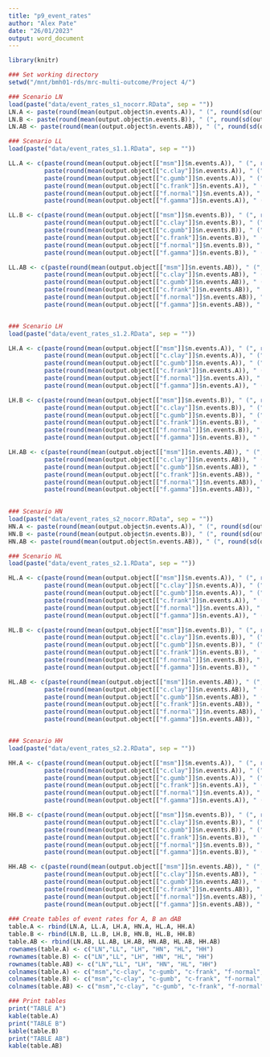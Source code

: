 ```yaml
---
title: "p9_event_rates"
author: "Alex Pate"
date: "26/01/2023"
output: word_document
---
```


```r
library(knitr)

### Set working directory
setwd("/mnt/bmh01-rds/mrc-multi-outcome/Project 4/")

### Scenario LN
load(paste("data/event_rates_s1_nocorr.RData", sep = ""))
LN.A <- paste(round(mean(output.object$n.events.A)), " (", round(sd(output.object$n.events.A)), ")", sep = "")
LN.B <- paste(round(mean(output.object$n.events.B)), " (", round(sd(output.object$n.events.B)), ")", sep = "")
LN.AB <- paste(round(mean(output.object$n.events.AB)), " (", round(sd(output.object$n.events.AB)), ")", sep = "")

### Scenario LL
load(paste("data/event_rates_s1.1.RData", sep = ""))

LL.A <- c(paste(round(mean(output.object[["msm"]]$n.events.A)), " (", round(sd(output.object[["msm"]]$n.events.A)), ")", sep = ""),
          paste(round(mean(output.object[["c.clay"]]$n.events.A)), " (", round(sd(output.object[["c.clay"]]$n.events.A)), ")", sep = ""),
          paste(round(mean(output.object[["c.gumb"]]$n.events.A)), " (", round(sd(output.object[["c.gumb"]]$n.events.A)), ")", sep = ""),
          paste(round(mean(output.object[["c.frank"]]$n.events.A)), " (", round(sd(output.object[["c.frank"]]$n.events.A)), ")", sep = ""),
          paste(round(mean(output.object[["f.normal"]]$n.events.A)), " (", round(sd(output.object[["f.normal"]]$n.events.A)), ")", sep = ""),
          paste(round(mean(output.object[["f.gamma"]]$n.events.A)), " (", round(sd(output.object[["f.gamma"]]$n.events.A)), ")", sep = ""))

LL.B <- c(paste(round(mean(output.object[["msm"]]$n.events.B)), " (", round(sd(output.object[["msm"]]$n.events.B)), ")", sep = ""),
          paste(round(mean(output.object[["c.clay"]]$n.events.B)), " (", round(sd(output.object[["c.clay"]]$n.events.B)), ")", sep = ""),
          paste(round(mean(output.object[["c.gumb"]]$n.events.B)), " (", round(sd(output.object[["c.gumb"]]$n.events.B)), ")", sep = ""),
          paste(round(mean(output.object[["c.frank"]]$n.events.B)), " (", round(sd(output.object[["c.frank"]]$n.events.B)), ")", sep = ""),
          paste(round(mean(output.object[["f.normal"]]$n.events.B)), " (", round(sd(output.object[["f.normal"]]$n.events.B)), ")", sep = ""),
          paste(round(mean(output.object[["f.gamma"]]$n.events.B)), " (", round(sd(output.object[["f.gamma"]]$n.events.B)), ")", sep = ""))

LL.AB <- c(paste(round(mean(output.object[["msm"]]$n.events.AB)), " (", round(sd(output.object[["msm"]]$n.events.AB)), ")", sep = ""),
          paste(round(mean(output.object[["c.clay"]]$n.events.AB)), " (", round(sd(output.object[["c.clay"]]$n.events.AB)), ")", sep = ""),
          paste(round(mean(output.object[["c.gumb"]]$n.events.AB)), " (", round(sd(output.object[["c.gumb"]]$n.events.AB)), ")", sep = ""),
          paste(round(mean(output.object[["c.frank"]]$n.events.AB)), " (", round(sd(output.object[["c.frank"]]$n.events.AB)), ")", sep = ""),
          paste(round(mean(output.object[["f.normal"]]$n.events.AB)), " (", round(sd(output.object[["f.normal"]]$n.events.AB)), ")", sep = ""),
          paste(round(mean(output.object[["f.gamma"]]$n.events.AB)), " (", round(sd(output.object[["f.gamma"]]$n.events.AB)), ")", sep = ""))


### Scenario LH
load(paste("data/event_rates_s1.2.RData", sep = ""))

LH.A <- c(paste(round(mean(output.object[["msm"]]$n.events.A)), " (", round(sd(output.object[["msm"]]$n.events.A)), ")", sep = ""),
          paste(round(mean(output.object[["c.clay"]]$n.events.A)), " (", round(sd(output.object[["c.clay"]]$n.events.A)), ")", sep = ""),
          paste(round(mean(output.object[["c.gumb"]]$n.events.A)), " (", round(sd(output.object[["c.gumb"]]$n.events.A)), ")", sep = ""),
          paste(round(mean(output.object[["c.frank"]]$n.events.A)), " (", round(sd(output.object[["c.frank"]]$n.events.A)), ")", sep = ""),
          paste(round(mean(output.object[["f.normal"]]$n.events.A)), " (", round(sd(output.object[["f.normal"]]$n.events.A)), ")", sep = ""),
          paste(round(mean(output.object[["f.gamma"]]$n.events.A)), " (", round(sd(output.object[["f.gamma"]]$n.events.A)), ")", sep = ""))

LH.B <- c(paste(round(mean(output.object[["msm"]]$n.events.B)), " (", round(sd(output.object[["msm"]]$n.events.B)), ")", sep = ""),
          paste(round(mean(output.object[["c.clay"]]$n.events.B)), " (", round(sd(output.object[["c.clay"]]$n.events.B)), ")", sep = ""),
          paste(round(mean(output.object[["c.gumb"]]$n.events.B)), " (", round(sd(output.object[["c.gumb"]]$n.events.B)), ")", sep = ""),
          paste(round(mean(output.object[["c.frank"]]$n.events.B)), " (", round(sd(output.object[["c.frank"]]$n.events.B)), ")", sep = ""),
          paste(round(mean(output.object[["f.normal"]]$n.events.B)), " (", round(sd(output.object[["f.normal"]]$n.events.B)), ")", sep = ""),
          paste(round(mean(output.object[["f.gamma"]]$n.events.B)), " (", round(sd(output.object[["f.gamma"]]$n.events.B)), ")", sep = ""))

LH.AB <- c(paste(round(mean(output.object[["msm"]]$n.events.AB)), " (", round(sd(output.object[["msm"]]$n.events.AB)), ")", sep = ""),
          paste(round(mean(output.object[["c.clay"]]$n.events.AB)), " (", round(sd(output.object[["c.clay"]]$n.events.AB)), ")", sep = ""),
          paste(round(mean(output.object[["c.gumb"]]$n.events.AB)), " (", round(sd(output.object[["c.gumb"]]$n.events.AB)), ")", sep = ""),
          paste(round(mean(output.object[["c.frank"]]$n.events.AB)), " (", round(sd(output.object[["c.frank"]]$n.events.AB)), ")", sep = ""),
          paste(round(mean(output.object[["f.normal"]]$n.events.AB)), " (", round(sd(output.object[["f.normal"]]$n.events.AB)), ")", sep = ""),
          paste(round(mean(output.object[["f.gamma"]]$n.events.AB)), " (", round(sd(output.object[["f.gamma"]]$n.events.AB)), ")", sep = ""))
          

### Scenario HN
load(paste("data/event_rates_s2_nocorr.RData", sep = ""))
HN.A <- paste(round(mean(output.object$n.events.A)), " (", round(sd(output.object$n.events.A)), ")", sep = "")
HN.B <- paste(round(mean(output.object$n.events.B)), " (", round(sd(output.object$n.events.B)), ")", sep = "")
HN.AB <- paste(round(mean(output.object$n.events.AB)), " (", round(sd(output.object$n.events.AB)), ")", sep = "")

### Scenario HL
load(paste("data/event_rates_s2.1.RData", sep = ""))

HL.A <- c(paste(round(mean(output.object[["msm"]]$n.events.A)), " (", round(sd(output.object[["msm"]]$n.events.A)), ")", sep = ""),
          paste(round(mean(output.object[["c.clay"]]$n.events.A)), " (", round(sd(output.object[["c.clay"]]$n.events.A)), ")", sep = ""),
          paste(round(mean(output.object[["c.gumb"]]$n.events.A)), " (", round(sd(output.object[["c.gumb"]]$n.events.A)), ")", sep = ""),
          paste(round(mean(output.object[["c.frank"]]$n.events.A)), " (", round(sd(output.object[["c.frank"]]$n.events.A)), ")", sep = ""),
          paste(round(mean(output.object[["f.normal"]]$n.events.A)), " (", round(sd(output.object[["f.normal"]]$n.events.A)), ")", sep = ""),
          paste(round(mean(output.object[["f.gamma"]]$n.events.A)), " (", round(sd(output.object[["f.gamma"]]$n.events.A)), ")", sep = ""))

HL.B <- c(paste(round(mean(output.object[["msm"]]$n.events.B)), " (", round(sd(output.object[["msm"]]$n.events.B)), ")", sep = ""),
          paste(round(mean(output.object[["c.clay"]]$n.events.B)), " (", round(sd(output.object[["c.clay"]]$n.events.B)), ")", sep = ""),
          paste(round(mean(output.object[["c.gumb"]]$n.events.B)), " (", round(sd(output.object[["c.gumb"]]$n.events.B)), ")", sep = ""),
          paste(round(mean(output.object[["c.frank"]]$n.events.B)), " (", round(sd(output.object[["c.frank"]]$n.events.B)), ")", sep = ""),
          paste(round(mean(output.object[["f.normal"]]$n.events.B)), " (", round(sd(output.object[["f.normal"]]$n.events.B)), ")", sep = ""),
          paste(round(mean(output.object[["f.gamma"]]$n.events.B)), " (", round(sd(output.object[["f.gamma"]]$n.events.B)), ")", sep = ""))

HL.AB <- c(paste(round(mean(output.object[["msm"]]$n.events.AB)), " (", round(sd(output.object[["msm"]]$n.events.AB)), ")", sep = ""),
          paste(round(mean(output.object[["c.clay"]]$n.events.AB)), " (", round(sd(output.object[["c.clay"]]$n.events.AB)), ")", sep = ""),
          paste(round(mean(output.object[["c.gumb"]]$n.events.AB)), " (", round(sd(output.object[["c.gumb"]]$n.events.AB)), ")", sep = ""),
          paste(round(mean(output.object[["c.frank"]]$n.events.AB)), " (", round(sd(output.object[["c.frank"]]$n.events.AB)), ")", sep = ""),
          paste(round(mean(output.object[["f.normal"]]$n.events.AB)), " (", round(sd(output.object[["f.normal"]]$n.events.AB)), ")", sep = ""),
          paste(round(mean(output.object[["f.gamma"]]$n.events.AB)), " (", round(sd(output.object[["f.gamma"]]$n.events.AB)), ")", sep = ""))


### Scenario HH
load(paste("data/event_rates_s2.2.RData", sep = ""))

HH.A <- c(paste(round(mean(output.object[["msm"]]$n.events.A)), " (", round(sd(output.object[["msm"]]$n.events.A)), ")", sep = ""),
          paste(round(mean(output.object[["c.clay"]]$n.events.A)), " (", round(sd(output.object[["c.clay"]]$n.events.A)), ")", sep = ""),
          paste(round(mean(output.object[["c.gumb"]]$n.events.A)), " (", round(sd(output.object[["c.gumb"]]$n.events.A)), ")", sep = ""),
          paste(round(mean(output.object[["c.frank"]]$n.events.A)), " (", round(sd(output.object[["c.frank"]]$n.events.A)), ")", sep = ""),
          paste(round(mean(output.object[["f.normal"]]$n.events.A)), " (", round(sd(output.object[["f.normal"]]$n.events.A)), ")", sep = ""),
          paste(round(mean(output.object[["f.gamma"]]$n.events.A)), " (", round(sd(output.object[["f.gamma"]]$n.events.A)), ")", sep = ""))

HH.B <- c(paste(round(mean(output.object[["msm"]]$n.events.B)), " (", round(sd(output.object[["msm"]]$n.events.B)), ")", sep = ""),
          paste(round(mean(output.object[["c.clay"]]$n.events.B)), " (", round(sd(output.object[["c.clay"]]$n.events.B)), ")", sep = ""),
          paste(round(mean(output.object[["c.gumb"]]$n.events.B)), " (", round(sd(output.object[["c.gumb"]]$n.events.B)), ")", sep = ""),
          paste(round(mean(output.object[["c.frank"]]$n.events.B)), " (", round(sd(output.object[["c.frank"]]$n.events.B)), ")", sep = ""),
          paste(round(mean(output.object[["f.normal"]]$n.events.B)), " (", round(sd(output.object[["f.normal"]]$n.events.B)), ")", sep = ""),
          paste(round(mean(output.object[["f.gamma"]]$n.events.B)), " (", round(sd(output.object[["f.gamma"]]$n.events.B)), ")", sep = ""))

HH.AB <- c(paste(round(mean(output.object[["msm"]]$n.events.AB)), " (", round(sd(output.object[["msm"]]$n.events.AB)), ")", sep = ""),
          paste(round(mean(output.object[["c.clay"]]$n.events.AB)), " (", round(sd(output.object[["c.clay"]]$n.events.AB)), ")", sep = ""),
          paste(round(mean(output.object[["c.gumb"]]$n.events.AB)), " (", round(sd(output.object[["c.gumb"]]$n.events.AB)), ")", sep = ""),
          paste(round(mean(output.object[["c.frank"]]$n.events.AB)), " (", round(sd(output.object[["c.frank"]]$n.events.AB)), ")", sep = ""),
          paste(round(mean(output.object[["f.normal"]]$n.events.AB)), " (", round(sd(output.object[["f.normal"]]$n.events.AB)), ")", sep = ""),
          paste(round(mean(output.object[["f.gamma"]]$n.events.AB)), " (", round(sd(output.object[["f.gamma"]]$n.events.AB)), ")", sep = ""))
          
### Create tables of event rates for A, B an dAB
table.A <- rbind(LN.A, LL.A, LH.A, HN.A, HL.A, HH.A)
table.B <- rbind(LN.B, LL.B, LH.B, HN.B, HL.B, HH.B)
table.AB <- rbind(LN.AB, LL.AB, LH.AB, HN.AB, HL.AB, HH.AB)
rownames(table.A) <- c("LN","LL", "LH", "HN", "HL", "HH")
rownames(table.B) <- c("LN","LL", "LH", "HN", "HL", "HH")
rownames(table.AB) <- c("LN","LL", "LH", "HN", "HL", "HH")
colnames(table.A) <- c("msm","c-clay", "c-gumb", "c-frank", "f-normal", "f-gamma")
colnames(table.B) <- c("msm","c-clay", "c-gumb", "c-frank", "f-normal", "f-gamma")
colnames(table.AB) <- c("msm","c-clay", "c-gumb", "c-frank", "f-normal", "f-gamma")

### Print tables
print("TABLE A")
kable(table.A)
print("TABLE B")
kable(table.B)
print("TABLE AB")
kable(table.AB)

```

